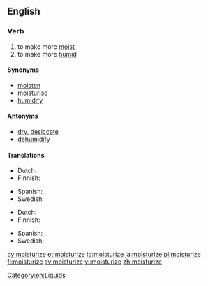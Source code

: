 ==English==

===Verb===
{{en-verb|moisturiz}}

# to make more [[moist]]
# to make more [[humid]]

====Synonyms====
*[[moisten]]
*[[moisturise]]
*[[humidify]]

====Antonyms====
*[[dry]], [[desiccate]]
*[[dehumidify]]

====Translations====
{{trans-top|to make more moist}}
* Dutch: {{t+|nl|bevochtigen}}
* Finnish: {{t+|fi|kosteuttaa}}
{{trans-mid}}
* Spanish: {{t+|es|humidificar}}, {{t|es|humedecer}}
* Swedish: {{t+|sv|fukta}}
{{trans-bottom}}

{{trans-top|to make more humid}}
* Dutch: {{t|nl|natmaken}}
* Finnish: {{t+|fi|kosteuttaa}}
{{trans-mid}}
* Spanish: {{t+|es|humidificar}}, {{t|es|humedecer}}
* Swedish: {{t+|sv|fukta}}
{{trans-bottom}}

[[Category:en:Liquids]]

[[cy:moisturize]]
[[et:moisturize]]
[[id:moisturize]]
[[ja:moisturize]]
[[pl:moisturize]]
[[fi:moisturize]]
[[sv:moisturize]]
[[vi:moisturize]]
[[zh:moisturize]]